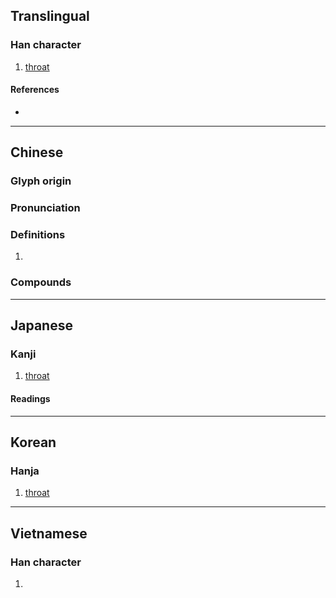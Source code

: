 {{also|咙}}
{{character info/new}}
==Translingual==
{{Han simplified forms|嚨|𠺠|咙|ex=y}}

===Han character===
{{Han char|rn=30|rad=口|as=16|sn=19|four=61011|canj=RYBP|ids=⿰口龍}}

# [[throat]]

====References====
* {{Han ref|kx=0213.230|dkj=04550|dj=0436.040|hdz=10703.110|uh=56A8|ud=22184|bh=C456|bd=50262}}

----

==Chinese==
{{zh-forms|s=咙}}

===Glyph origin===
{{Han etym}}

===Pronunciation===
{{zh-pron
|m=lóng
|c=lung4
|mn=lông/nâ
|mn_note=lông - literary; nâ - vernacular
|mn-t=lêng5
|mc=y
|oc=y
|cat=
}}

===Definitions===
{{zh-hanzi}}

# {{rfdef|zh}}

===Compounds===
{{zh-der|喉嚨|嚨胡|大喉嚨|嚨喉:nâ-âu}}

----

==Japanese==
{{ja-kanji forms|𠺠|嚨}}

===Kanji===
{{ja-kanji|grade=|rs=口16|shin=𠺠}}

# [[throat]]

====Readings====
{{ja-readings
|goon=る
|kanon=ろう
|kun=のど-}}

----

==Korean==

===Hanja===
{{ko-hanja|hangeul=롱|rv=rong|mr=rong}}

# [[throat]]

----

==Vietnamese==

===Han character===
{{vi-hantu|[[lùng]]|rs=口16}}

# {{rfdef|vi|sort=口16}}
